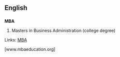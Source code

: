 ==English==
==={{initialism}}===
'''MBA'''

# Masters in Business Administration (college degree)

Links:
[http://www.chinastudyclub.com/ MBA]

[www.mbaeducation.org]